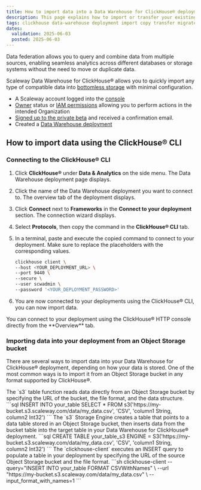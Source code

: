 ```yaml
---
title: How to import data into a Data Warehouse for ClickHouse® deployment
description: This page explains how to import or transfer your existing data into a Scaleway Data Warehouse using ClickHouse®.
tags: clickhouse data-warehouse deployment import copy transfer migrate data federation
dates:
  validation: 2025-06-03
  posted: 2025-06-03
---
```



Data federation allows you to query and combine data from multiple sources, enabling seamless analytics across different databases or storage systems without the need to move or duplicate data. 

Scaleway Data Warehouse for ClickHouse® allows you to quickly import any type of compatible data into [bottomless storage](/data-warehouse/concepts/#bottomless-storage) with minimal configuration.

<Requirements />

- A Scaleway account logged into the [console](https://console.scaleway.com)
- [Owner](/iam/concepts/#owner) status or [IAM permissions](/iam/concepts/#permission) allowing you to perform actions in the intended Organization
- [Signed up to the private beta](https://www.scaleway.com/fr/betas/) and received a confirmation email.
- Created a [Data Warehouse deployment](/data-warehouse/how-to/create-deployment/)

## How to import data using the ClickHouse® CLI

### Connecting to the ClickHouse® CLI

1. Click **ClickHouse®** under **Data & Analytics** on the side menu. The Data Warehouse deployment page displays.

2. Click the name of the Data Warehouse deployment you want to connect to. The overview tab of the deployment displays.

3. Click **Connect** next to **Frameworks** in the **Connect to your deployment** section. The connection wizard displays. 

4. Select **Protocols**, then copy the command in the **ClickHouse® CLI** tab.

5. In a terminal, paste and execute the copied command to connect to your deployment. Make sure to replace the placeholders with the corresponding values.

    ```sh
    clickhouse client \
    --host <YOUR_DEPLOYMENT_URL> \
    --port 9440 \
    --secure \
    --user scwadmin \
    --password '<YOUR_DEPLOYMENT_PASSWORD>'
    ```

6. You are now connected to your deployments using the ClickHouse® CLI, you can now import data.

<Message type="tip">
You can connect to your deployment using the ClickHouse® HTTP console directly from the **Overview** tab.
</Message>

### Importing data into your deployment from an Object Storage bucket

There are several ways to import data into your Data Warehouse for ClickHouse® deployment, depending on how your data is stored. One of the most common ways is to import it from an Object Storage bucket in any format supported by ClickHouse®.

<Tabs id="import-data-into-data-warehouse">
<TabsTab label="s3 table function">
The `s3` table function reads data directly from an Object Storage bucket by specifying the URL of the bucket, the file format, and the data structure.
```sql
INSERT INTO your_table
SELECT *
FROM s3('https://my-bucket.s3.scaleway.com/data/my_data.csv', 'CSV', 'column1 String, column2 Int32')
```
</TabsTab>
<TabsTab label="s3 storage engine">
The `s3` Storage Engine creates a table that points to a data table stored in an Object Storage bucket, then inserts data from the bucket table into the target table in your Data Warehouse for ClickHouse® deployment.
```sql
    CREATE TABLE your_table_s3
    ENGINE = S3('https://my-bucket.s3.scaleway.com/data/my_data.csv', 'CSV', 'column1 String, column2 Int32')
    ```
</TabsTab>
<TabsTab label="ClickHouse® Client">
The `clickhouse-client` executes an INSERT query to populate a table in your deployment by specifying the URL of the source Object Storage bucket and the file format.
  ```sh
  clickhouse-client --query="INSERT INTO your_table FORMAT CSVWithNames" \
  --url "https://my-bucket.s3.scaleway.com/data/my_data.csv" \
  --input_format_with_names=1
  ```
</TabsTab>
</Tabs>

